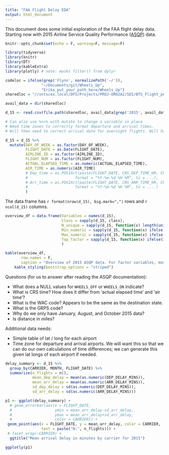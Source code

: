 ```yaml
---
title: "FAA Flight Delay EDA"
output: html_document
---
```


<!-- saved from url=(0014)about:internet -->
<!-- This needs to be manually added to the second line of the html -->

This document does some initial exploration of the FAA flight delay data. Starting now with 2015 Airline Service Quality Performance ([ASQP](https://aspmhelp.faa.gov/index.php/Airline_Service_Quality_Performance_(ASQP))) data.

```r
knitr::opts_chunk$set(echo = F, warning=F, message=F)

library(tidyverse)
library(knitr)
library(DT)
library(kableExtra)
library(plotly) # note: masks filter() from dplyr

codeloc = ifelse(grep('Flynn', normalizePath('~/')),
                "~/Documents/git/Wheels_Up",
                "Erika_put_your_path_here/Wheels_Up")
sharedloc = "//vntscex.local/DFS/Projects/PROJ-OR02A2/SDI/BTS_Flight_performance/Data"

avail_data = dir(sharedloc)

d_15 <- read.csv(file.path(sharedloc, avail_data[grep('2015', avail_data)]))
```

```r
# Can also use %<>% with mutate to change a variable in place
# Need time zones to correctly format departure and arrival times. 
# Will then need to correct arrival date for overnight flights. Will have to check for arrival time < departure time and increment the date by one day.  

d_15 = d_15 %>% 
  mutate(DAY_OF_WEEK = as.factor(DAY_OF_WEEK),
         FLIGHT_DATE = as.Date(FLIGHT_DATE),
         AIRLINE_ID = as.factor(AIRLINE_ID),
         FLIGHT_NUM = as.factor(FLIGHT_NUM),
         ACTUAL_ELAPSED_TIME = as.numeric(ACTUAL_ELAPSED_TIME),
         AIR_TIME = as.numeric(AIR_TIME)
         # Dep_time = as.POSIXct(paste(FLIGHT_DATE, CRS_DEP_TIME_HR, CRS_DEP_TIME_MIN), 
         #                     format = "%Y-%m-%d %H %M", tz = ...),
         # Arr_time = as.POSIXct(paste(FLIGHT_DATE, CRS_ARR_TIME_HR, CRS_ARR_TIME_MIN), 
         #                     format = "%Y-%m-%d %H %M", tz = ....)
         )
```

The data frame has `r format(nrow(d_15), big.mark=",")` rows and `r ncol(d_15)` columns.

```r
overview_df = data.frame(Variables = names(d_15),
                         Class = sapply(d_15, class),
                         N_unique = sapply(d_15, function(x) length(unique(x))),
                         Min_numeric = sapply(d_15, function(x) ifelse(is.numeric(x), min(x, na.rm=T), "")),
                         Max_numeric = sapply(d_15, function(x) ifelse(is.numeric(x), max(x, na.rm=T), "")),
                         Top_factor = sapply(d_15, function(x) ifelse(is.factor(x), names(sort(table(x), dec=T))[1], ""))
                         )

kable(overview_df, 
       row.names = F,
       caption = "Overview of 2015 ASQP data. For factor variables, most frequent value is shown." ) %>% 
    kable_styling(bootstrap_options = "striped")

```

Questions (for us to answer after reading the ASQP documentation):

- What does a NULL values for `WHEELS_OFF` or `WHEELS_ON` indicate?
- What is CRS time? How does it differ from 'actual elapsed time' and 'air time'?
- What is the WAC code? Appears to be the same as the destination state.
- What is the GRPS code?
- Why do we only have January, August, and October 2015 data?
- Is distance in miles?

Additional data needs:

- Simple table of lat / long for each airport
- Time zone for departure and arrival airports. We will want this so that we can do our own calculations of time differences; we can generate this given lat longs of each airport if needed.

```r


delay_summary <- d_15 %>%
  group_by(CARRIER, MONTH, FLIGHT_DATE) %>%
  summarize(n_flights = n(),
            mean_dep_delay = mean(as.numeric(DEP_DELAY_MINS)),
            mean_arr_delay = mean(as.numeric(ARR_DELAY_MINS)),
            sd_dep_delay = sd(as.numeric(DEP_DELAY_MINS)),
            sd_arr_delay = sd(as.numeric(ARR_DELAY_MINS)))


```

```r
p1 <- ggplot(delay_summary) +
  # geom_errorbar(aes(x = FLIGHT_DATE, 
  #                   ymin = mean_arr_delay-sd_arr_delay,
  #                   ymax = mean_arr_delay+sd_arr_delay,
  #                   color = CARRIER)) +
 geom_point(aes(x = FLIGHT_DATE, y = mean_arr_delay, color = CARRIER,
                text = paste("N:", n_flights))) +
 # facet_wrap(~CARRIER) +
  ggtitle("Mean arrival delay in minutes by carrier for 2015")

ggplotly(p1)

```

